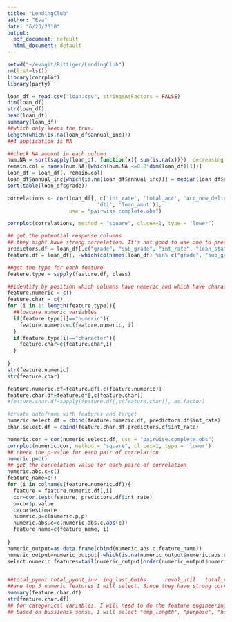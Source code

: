 ```yaml
---
title: "LendingClub"
author: "Eva"
date: "6/23/2018"
output:
  pdf_document: default
  html_document: default
---
```


```r
setwd("~/evagit/Bittiger/LendingClub")
rm(list=ls())
library(corrplot)
library(party)
```

```r
loan_df = read.csv("loan.csv", stringsAsFactors = FALSE)
dim(loan_df)
str(loan_df)
head(loan_df)
summary(loan_df)
##which only keeps the true.
length(which(is.na(loan_df$annual_inc)))
##4 application is NA

##check NA amount in each column 
num.NA = sort(sapply(loan_df, function(x){ sum(is.na(x))}), decreasing = TRUE)
remain.col = names(num.NA)[which(num.NA <=0.8*dim(loan_df)[1])]
loan_df = loan_df[, remain.col]
loan_df$annual_inc[which(is.na(loan_df$annual_inc))] = median(loan_df$annual_inc, na.rm = TRUE)
sort(table(loan_df$grade))

correlations <- cor(loan_df[, c('int_rate', 'total_acc', 'acc_now_delinq', 'annual_inc',
                             'dti', 'loan_amnt')], 
                    use = "pairwise.complete.obs")

corrplot(correlations, method = "square", cl.cex=1, type = 'lower')

```
```r


## get the potential response columns
## they might have strong correlation. It's not good to use one to predict another
predictors.df = loan_df[,c("grade", "sub_grade", "int_rate", "loan_status")]
feature.df = loan_df[, -which(colnames(loan_df) %in% c("grade", "sub_grade", "int_rate", "loan_status"))]

##get the type for each feature
feature.type = sapply(feature.df, class)

##identify by position which columns have numeric and which have character
feature.numeric = c()
feature.char = c()
for (i in 1: length(feature.type)){
  ##loacate numeric variables
  if(feature.type[i]=="numeric"){
    feature.numeric=c(feature.numeric, i)
  }
  if(feature.type[i]=="character"){
    feature.char=c(feature.char,i)
  }
  
}
str(feature.numeric)
str(feature.char)

feature.numeric.df=feature.df[,c(feature.numeric)]
feature.char.df=feature.df[,c(feature.char)]
#feature.char.df=sapply(feature.df[,c(feature.char)], as.factor)

```


```r
#create dataframe with features and target
numeric.select.df = cbind(feature.numeric.df, predictors.df$int_rate)
char.select.df = cbind(feature.char.df,predictors.df$int_rate)


```

```r
numeric.cor = cor(numeric.select.df, use = "pairwise.complete.obs")
corrplot(numeric.cor, method = "square", cl.cex=1, type = 'lower')
## check the p-value for each pair of correlation 
numeric.p=c()
## get the correlation value for each paire of correlation
numeric.abs.c=c()
feature_name=c()
for (i in colnames(feature.numeric.df)){
  feature = feature.numeric.df[,i]
  cor=cor.test(feature, predictors.df$int_rate)
  p=cor$p.value
  c=cor$estimate
  numeric.p=c(numeric.p,p)
  numeric.abs.c=c(numeric.abs.c,abs(c))
  feature_name=c(feature_name, i)
  
}
numeric_output=as.data.frame(cbind(numeric.abs.c,feature_name))
numeric_output=numeric_output[-which(is.na(numeric_output$numeric.abs.c)),]
select.numeric.features=tail(numeric_output[order(numeric_output$numeric.abs.c),],5)


##total_pymnt total_pymnt_inv  inq_last_6mths      revol_util   total_rec_int
##are top 5 numeric features I will select. Since they have strong correlation with predict variable interest rate and the p-values are tested to be statistically significant
summary(feature.char.df)
str(feature.char.df)
## for categorical variables, I will need to do the feature engineering on all the date related features and convert them into numerical variable (like calulating them into days till current)  eg: earliest_cr_line, last_pymnt_d, last_credit_pull_d 
## based on bussienss sense, I will select "emp_length", "purpose", "home_ownership", "verification_status", "earliest_cr_line"

```



